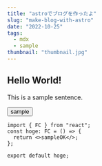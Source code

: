 ```yaml
---
title: "astroでブログを作ったよ"
slug: "make-blog-with-astro"
date: "2022-10-25"
tags:
  - mdx
  - sample
thumbnail: "thumbnail.jpg"
---
```


## Hello World!

This is a sample sentence.

<button>sample</button>

```tsx
import { FC } from "react";
const hoge: FC = () => {
  return <>sampleOK</>;
};

export default hoge;
```
